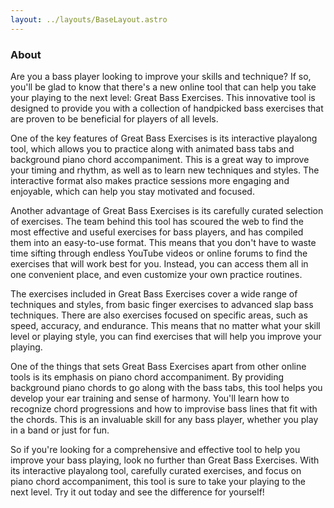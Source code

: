 ```yaml
---
layout: ../layouts/BaseLayout.astro
---
```


### About

Are you a bass player looking to improve your skills and technique? If so, you'll be glad to know that there's a new online tool that can help you take your playing to the next level: Great Bass Exercises. This innovative tool is designed to provide you with a collection of handpicked bass exercises that are proven to be beneficial for players of all levels.

One of the key features of Great Bass Exercises is its interactive playalong tool, which allows you to practice along with animated bass tabs and background piano chord accompaniment. This is a great way to improve your timing and rhythm, as well as to learn new techniques and styles. The interactive format also makes practice sessions more engaging and enjoyable, which can help you stay motivated and focused.

Another advantage of Great Bass Exercises is its carefully curated selection of exercises. The team behind this tool has scoured the web to find the most effective and useful exercises for bass players, and has compiled them into an easy-to-use format. This means that you don't have to waste time sifting through endless YouTube videos or online forums to find the exercises that will work best for you. Instead, you can access them all in one convenient place, and even customize your own practice routines.

The exercises included in Great Bass Exercises cover a wide range of techniques and styles, from basic finger exercises to advanced slap bass techniques. There are also exercises focused on specific areas, such as speed, accuracy, and endurance. This means that no matter what your skill level or playing style, you can find exercises that will help you improve your playing.

One of the things that sets Great Bass Exercises apart from other online tools is its emphasis on piano chord accompaniment. By providing background piano chords to go along with the bass tabs, this tool helps you develop your ear training and sense of harmony. You'll learn how to recognize chord progressions and how to improvise bass lines that fit with the chords. This is an invaluable skill for any bass player, whether you play in a band or just for fun.

So if you're looking for a comprehensive and effective tool to help you improve your bass playing, look no further than Great Bass Exercises. With its interactive playalong tool, carefully curated exercises, and focus on piano chord accompaniment, this tool is sure to take your playing to the next level. Try it out today and see the difference for yourself!